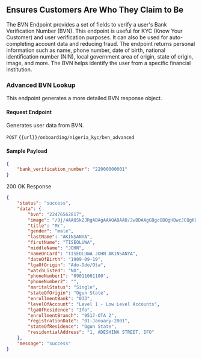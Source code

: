 ## Ensures Customers Are Who They Claim to Be

The BVN Endpoint provides a set of fields to verify a user's Bank Verification Number (BVN). This endpoint is useful for KYC (Know Your Customer) and user verification purposes. It can also be used for auto-completing account data and reducing fraud. The endpoint returns personal information such as name, phone number, date of birth, national identification number (NIN), local government area of origin, state of origin, image, and more. The BVN helps identify the user from a specific financial institution.


### Advanced BVN Lookup

This endpoint generates a more detailed BVN response object.

#### Request Endpoint

Generates user data from BVN.

`POST` `{{url}}/onboarding/nigeria_kyc/bvn_advanced`


#### Sample Payload

```json
{
    "bank_verification_number": "22000000001"
}
```

200 OK Response
```json
{
    "status": "success",
    "data": {
        "bvn": "22476562817",
        "image": "/9j/4AAQSkZJRgABAgAAAQABAAD/2wBDAAgGBgcGBQgHBwcJCQgKDBQNDAsLDBkSEw8UHRofHh0aHBwgJCuG/wAa0U+5yOnY/9k=", # base-64
        "title": "Mr",
        "gender": "male",
        "lastName": "AKINSANYA",
        "firstName": "TISEOLUWA",
        "middleName": "JOHN",
        "nameOnCard": "TISEOLUWA JOHN AKINSANYA",
        "dateOfBirth": "1909-09-19",
        "lgaOfOrigin": "Ado-Odo/Ota",
        "watchListed": "NO",
        "phoneNumber1": "09011001100",
        "phoneNumber2": "",
        "maritalStatus": "Single",
        "stateOfOrigin": "Ogun State",
        "enrollmentBank": "033",
        "levelOfAccount": "Level 1 - Low Level Accounts",
        "lgaOfResidence": "Ifo",
        "enrollmentBranch": "0517-OTA 2",
        "registrationDate": "01-January-2001",
        "stateOfResidence": "Ogun State",
        "residentialAddress": "1, ADESHINA STREET, IFO"
    },
    "message": "success"
}
```